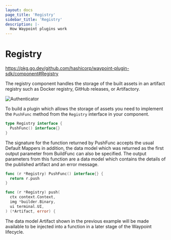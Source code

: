 ```yaml
---
layout: docs
page_title: 'Registry'
sidebar_title: 'Registry'
description: |-
  How Waypoint plugins work
---
```


# Registry

https://pkg.go.dev/github.com/hashicorp/waypoint-plugin-sdk/component#Registry

The registry component handles the storage of the built assets in an artifact registry such as Docker registry,
GitHub releases, or Artifactory.

![Authenticator](/img/extending-waypoint/build.png)

To build a plugin which allows the storage of assets you need to implement the `PushFunc` method from the
`Registry` interface in your component.

```go
type Registry interface {
  PushFunc() interface{}
}
```

The signature for the function returned by PushFunc accepts the usual Default Mappers in addition, the data
model which was returned as the first output parameter from BuildFunc can also be specified. The output parameters
from this function are a data model which contains the details of the published artifact and an error message.

```go
func (r *Registry) PushFunc() interface{} {
  return r.push
}

func (r *Registry) push(
  ctx context.Context,
  img *builder.Binary,
  ui terminal.UI,
) (*Artifact, error) {
```

The data model Artifact shown in the previous example will be made available to be injected into a function in a
later stage of the Waypoint lifecycle.
